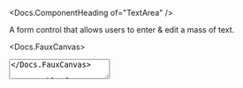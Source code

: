 


<Meta of={stories} />

<Docs.ComponentHeading of="TextArea" />

A form control that allows users to enter & edit a mass of text.

<Docs.FauxCanvas>
  <TextArea placeholder="Type something!" />
</Docs.FauxCanvas>

<Docs.TableOfContents />

<Docs.Props of={stories} nativeBase="textarea" wrapper="Field" />

<Docs.ControlStates of={stories} valuable />

## Controlling the height

Minimum vertical sizing of textareas is done via the `minRows` prop (the default
is 2 rows). The <Docs of="TextArea" /> will automatically grow up to the
`maxRows` prop to accomodate the value (the default is 10 rows). For an
unbounded height, you can use `maxRows={Infinity}`.

<Canvas of={stories.autoResizableHeight} sourceState="shown" />

For a fixed height, use the `rows` prop.

<Canvas of={stories.fixedHeight} sourceState="shown" />

To prevent the user from being able to resize the <Docs of="TextArea" />
manually, use the `disableManualResize` prop.

<Canvas of={stories.disableManualResize} sourceState="shown" />

<Docs.Sizers of={stories} wrapper="Field" />

<Docs.FormLibraryCompatibility
  of={stories}
  fieldName="ironSpecs"
  initialValue={`115x Dynamic Gold\n7 iron: 37.5” finished\n7 iron: 62.5° lie angle`}
  componentProps={{
    label: 'Iron specs',
    hint: 'Try editting me!',
  }}
/>
